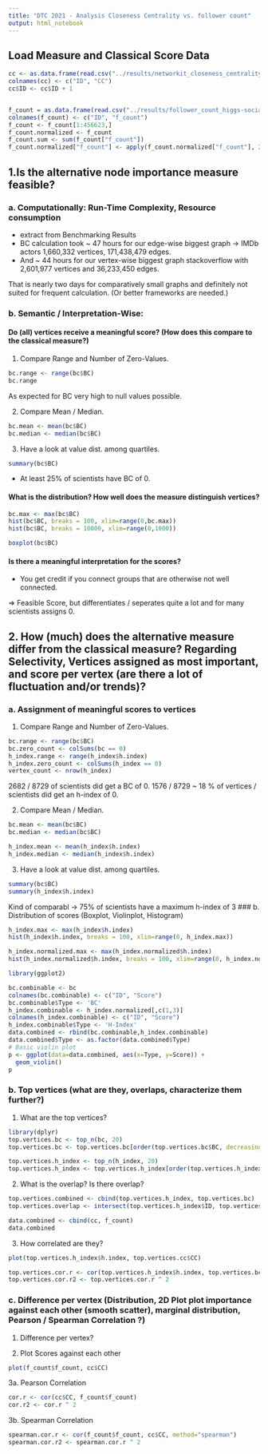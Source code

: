 ```yaml
---
title: "DTC 2021 - Analysis Closeness Centrality vs. follower count"
output: html_notebook
---
```


## Load Measure and Classical Score Data

```r

cc <- as.data.frame(read.csv("../results/networkit_closeness_centrality_higgs-twitter_reversed.txt", sep="\t", header=FALSE))
colnames(cc) <- c("ID", "CC")
cc$ID <- cc$ID + 1


f_count = as.data.frame(read.csv("../results/follower_count_higgs-social-network.txt", sep=" ", header=FALSE))
colnames(f_count) <- c("ID", "f_count")
f_count <- f_count[1:456623,]
f_count.normalized <- f_count
f_count.sum <- sum(f_count["f_count"])
f_count.normalized["f_count"] <- apply(f_count.normalized["f_count"], 2, function(x) {x / f_count.sum})
```

## 1.Is the alternative node importance measure feasible?

### a. Computationally: Run-Time Complexity, Resource consumption

- extract from Benchmarking Results
- BC calculation took ~ 47 hours for our edge-wise biggest graph -> IMDb actors 1,660,332 vertices, 171,438,479 edges. 
- And ~ 44 hours for our vertex-wise biggest graph stackoverflow with 2,601,977 vertices and 36,233,450 edges. 

That is nearly two days for comparatively small graphs and definitely not suited for frequent calculation. (Or better frameworks are needed.)

### b. Semantic / Interpretation-Wise:

#### Do (all) vertices receive a meaningful score? (How does this compare to the classical measure?)

1. Compare Range and Number of Zero-Values.

```r
bc.range <- range(bc$BC)
bc.range
```

As expected for BC very high to null values possible.

2. Compare Mean / Median. 

```r
bc.mean <- mean(bc$BC)
bc.median <- median(bc$BC)
```

3. Have a look at value dist. among quartiles.

```r
summary(bc$BC)
```
- At least 25% of scientists have BC of 0.

#### What is the distribution? How well does the measure distinguish vertices?

```r
bc.max <- max(bc$BC)
hist(bc$BC, breaks = 100, xlim=range(0,bc.max))
hist(bc$BC, breaks = 10000, xlim=range(0,1000))

```
```r
boxplot(bc$BC)
```

#### Is there a meaningful interpretation for the scores?
- You get credit if you connect groups that are otherwise not well connected.

=> Feasible Score, but differentiates / seperates quite a lot and for many scientists assigns 0.

## 2. How (much) does the alternative measure differ from the classical measure? Regarding Selectivity, Vertices assigned as most important, and score per vertex (are there a lot of fluctuation and/or trends)?

### a. Assignment of meaningful scores to vertices

1. Compare Range and Number of Zero-Values.

```r
bc.range <- range(bc$BC)
bc.zero_count <- colSums(bc == 0)
h_index.range <- range(h_index$h.index)
h_index.zero_count <- colSums(h_index == 0)
vertex_count <- nrow(h_index)

```
2682 / 8729 of scientists did get a BC of 0. 1576 / 8729 ~ 18 % of vertices / scientists did get an h-index of 0. 

2. Compare Mean / Median. 

```r
bc.mean <- mean(bc$BC)
bc.median <- median(bc$BC)

h_index.mean <- mean(h_index$h.index)
h_index.median <- median(h_index$h.index)
```

3. Have a look at value dist. among quartiles.

```r
summary(bc$BC)
summary(h_index$h.index)
```
Kind of comparabl
-> 75% of scientists have a maximum h-index of 3 
### b. Distribution of scores (Boxplot, Violinplot, Histogram)

```r
h_index.max <- max(h_index$h.index)
hist(h_index$h.index, breaks = 100, xlim=range(0, h_index.max))

h_index.normalized.max <- max(h_index.normalized$h.index)
hist(h_index.normalized$h.index, breaks = 100, xlim=range(0, h_index.normalized.max))
```

```r
library(ggplot2)

bc.combinable <- bc
colnames(bc.combinable) <- c("ID", "Score")
bc.combinable$Type <- 'BC'
h_index.combinable <- h_index.normalized[,c(1,3)]
colnames(h_index.combinable) <- c("ID", "Score")
h_index.combinable$Type <- 'H-Index'
data.combined <- rbind(bc.combinable,h_index.combinable)
data.combined$Type <- as.factor(data.combined$Type)
# Basic violin plot
p <- ggplot(data=data.combined, aes(x=Type, y=Score)) + 
  geom_violin()
p
```


### b. Top vertices (what are they, overlaps, characterize them further?)

1. What are the top vertices?

```r
library(dplyr)
top.vertices.bc <- top_n(bc, 20)
top.vertices.bc <- top.vertices.bc[order(top.vertices.bc$BC, decreasing = TRUE),]
```
```r
top.vertices.h_index <- top_n(h_index, 20)
top.vertices.h_index <- top.vertices.h_index[order(top.vertices.h_index$h.index, decreasing = TRUE),]
```


2. What is the overlap? Is there overlap?
```r
top.vertices.combined <- cbind(top.vertices.h_index, top.vertices.bc)
top.vertices.overlap <- intersect(top.vertices.h_index$ID, top.vertices.bc$ID)
```

```r
data.combined <- cbind(cc, f_count)
data.combined
```
3. How correlated are they?

```r
plot(top.vertices.h_index$h.index, top.vertices.cc$CC)
```
```r
top.vertices.cor.r <- cor(top.vertices.h_index$h.index, top.vertices.bc$BC)
top.vertices.cor.r2 <- top.vertices.cor.r ^ 2
```


### c. Difference per vertex (Distribution, 2D Plot plot importance against each other (smooth scatter), marginal distribution, Pearson / Spearman Correlation ?)

1. Difference per vertex?

2. Plot Scores against each other
```r
plot(f_count$f_count, cc$CC)
```

3a. Pearson Correlation
```r
cor.r <- cor(cc$CC, f_count$f_count)
cor.r2 <- cor.r ^ 2
```

3b. Spearman Correlation

```r
spearman.cor.r <- cor(f_count$f_count, cc$CC, method="spearman")
spearman.cor.r2 <- spearman.cor.r ^ 2
```